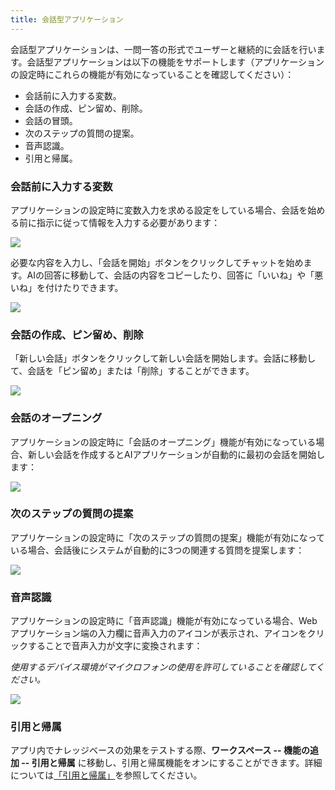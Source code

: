 ```yaml
---
title: 会話型アプリケーション
---
```



会話型アプリケーションは、一問一答の形式でユーザーと継続的に会話を行います。会話型アプリケーションは以下の機能をサポートします（アプリケーションの設定時にこれらの機能が有効になっていることを確認してください）：

* 会話前に入力する変数。
* 会話の作成、ピン留め、削除。
* 会話の冒頭。
* 次のステップの質問の提案。
* 音声認識。
* 引用と帰属。

### 会話前に入力する変数

アプリケーションの設定時に変数入力を求める設定をしている場合、会話を始める前に指示に従って情報を入力する必要があります：

![](https://assets-docs.dify.ai/dify-enterprise-mintlify/jp/guides/application-publishing/launch-your-webapp-quickly/8decae00eeea24622e1f2ef73d4c447e.png)

必要な内容を入力し、「会話を開始」ボタンをクリックしてチャットを始めます。AIの回答に移動して、会話の内容をコピーしたり、回答に「いいね」や「悪いね」を付けたりできます。

![](https://assets-docs.dify.ai/dify-enterprise-mintlify/jp/guides/application-publishing/launch-your-webapp-quickly/5b7a6f950ed8a2ce3a705f362b4813fe.png)

### 会話の作成、ピン留め、削除

「新しい会話」ボタンをクリックして新しい会話を開始します。会話に移動して、会話を「ピン留め」または「削除」することができます。

![](https://assets-docs.dify.ai/dify-enterprise-mintlify/jp/guides/application-publishing/launch-your-webapp-quickly/46372ad4d79a3ea943d43f9434974956.png)

### 会話のオープニング

アプリケーションの設定時に「会話のオープニング」機能が有効になっている場合、新しい会話を作成するとAIアプリケーションが自動的に最初の会話を開始します：

![](https://assets-docs.dify.ai/dify-enterprise-mintlify/jp/guides/application-publishing/launch-your-webapp-quickly/22e59e509296d25eb85cbd541e161c6d.png)

### 次のステップの質問の提案

アプリケーションの設定時に「次のステップの質問の提案」機能が有効になっている場合、会話後にシステムが自動的に3つの関連する質問を提案します：

![](https://assets-docs.dify.ai/dify-enterprise-mintlify/jp/guides/application-publishing/launch-your-webapp-quickly/f88a7ffd777d51299f8b604249c044b3.png)

### 音声認識

アプリケーションの設定時に「音声認識」機能が有効になっている場合、Webアプリケーション端の入力欄に音声入力のアイコンが表示され、アイコンをクリックすることで音声入力が文字に変換されます：

_使用するデバイス環境がマイクロフォンの使用を許可していることを確認してください。_

![](https://assets-docs.dify.ai/dify-enterprise-mintlify/jp/guides/application-publishing/launch-your-webapp-quickly/3a64c79792f1166301403f6c44cf4c85.png)

### 引用と帰属

アプリ内でナレッジベースの効果をテストする際、**ワークスペース -- 機能の追加 -- 引用と帰属** に移動し、引用と帰属機能をオンにすることができます。詳細については[「引用と帰属」](/ja-jp/guides/knowledge-base/retrieval-test-and-citation#引用と帰属)を参照してください。
